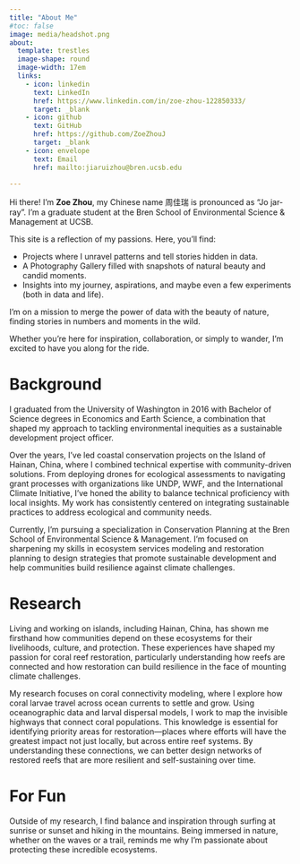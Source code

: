 ```yaml
---
title: "About Me"
#toc: false
image: media/headshot.png
about:
  template: trestles
  image-shape: round
  image-width: 17em
  links:
    - icon: linkedin
      text: LinkedIn
      href: https://www.linkedin.com/in/zoe-zhou-122850333/
      target: _blank 
    - icon: github
      text: GitHub
      href: https://github.com/ZoeZhouJ
      target: _blank 
    - icon: envelope
      text: Email
      href: mailto:jiaruizhou@bren.ucsb.edu
  
---
```


:::{#hero-heading}
Hi there! I'm **Zoe Zhou**, my Chinese name 周佳瑞 is pronounced as "Jo jar-ray". I'm a graduate student at the Bren School of Environmental Science & Management at UCSB. 

This site is a reflection of my passions. Here, you’ll find:

- Projects where I unravel patterns and tell stories hidden in data.
- A Photography Gallery filled with snapshots of natural beauty and candid moments.
- Insights into my journey, aspirations, and maybe even a few experiments (both in data and life).

I’m on a mission to merge the power of data with the beauty of nature, finding stories in numbers and moments in the wild. 

Whether you’re here for inspiration, collaboration, or simply to wander, I’m excited to have you along for the ride.
:::

# Background
I graduated from the University of Washington in 2016 with Bachelor of Science degrees in Economics and Earth Science, a combination that shaped my approach to tackling environmental inequities as a sustainable development project officer.

Over the years, I’ve led coastal conservation projects on the Island of Hainan, China, where I combined technical expertise with community-driven solutions. From deploying drones for ecological assessments to navigating grant processes with organizations like UNDP, WWF, and the International Climate Initiative, I’ve honed the ability to balance technical proficiency with local insights. My work has consistently centered on integrating sustainable practices to address ecological and community needs.

Currently, I’m pursuing a specialization in Conservation Planning at the Bren School of Environmental Science & Management. I’m focused on sharpening my skills in ecosystem services modeling and restoration planning to design strategies that promote sustainable development and help communities build resilience against climate challenges.

# Research 
Living and working on islands, including Hainan, China, has shown me firsthand how communities depend on these ecosystems for their livelihoods, culture, and protection. These experiences have shaped my passion for coral reef restoration, particularly understanding how reefs are connected and how restoration can build resilience in the face of mounting climate challenges.

My research focuses on coral connectivity modeling, where I explore how coral larvae travel across ocean currents to settle and grow. Using oceanographic data and larval dispersal models, I work to map the invisible highways that connect coral populations. This knowledge is essential for identifying priority areas for restoration—places where efforts will have the greatest impact not just locally, but across entire reef systems. By understanding these connections, we can better design networks of restored reefs that are more resilient and self-sustaining over time.

# For Fun
Outside of my research, I find balance and inspiration through surfing at sunrise or sunset and hiking in the mountains. Being immersed in nature, whether on the waves or a trail, reminds me why I’m passionate about protecting these incredible ecosystems.
